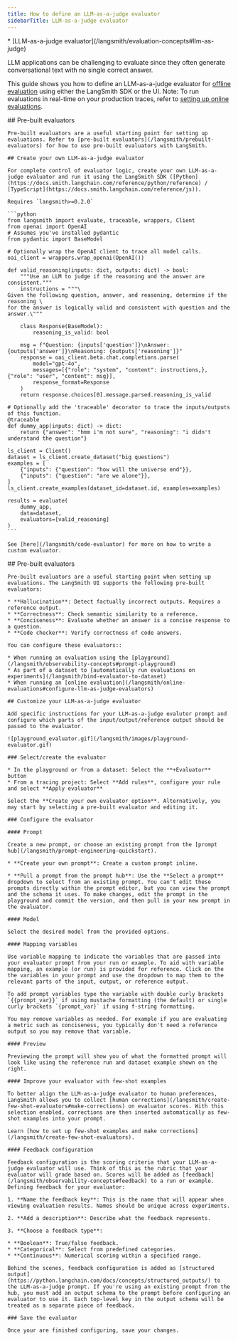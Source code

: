 ```yaml
---
title: How to define an LLM-as-a-judge evaluator
sidebarTitle: LLM-as-a-judge evaluator
---
```


<Info>
  * [LLM-as-a-judge evaluator](/langsmith/evaluation-concepts#llm-as-judge)
</Info>

LLM applications can be challenging to evaluate since they often generate conversational text with no single correct answer.

This guide shows you how to define an LLM-as-a-judge evaluator for [offline evaluation](/langsmith/evaluation-concepts#offline-evaluation) using either the LangSmith SDK or the UI. Note: To run evaluations in real-time on your production traces, refer to [setting up online evaluations](/langsmith/online-evaluations#configure-llm-as-judge-evaluators).

<Tabs>
  <Tab title="SDK">
    ## Pre-built evaluators

    Pre-built evaluators are a useful starting point for setting up evaluations. Refer to [pre-built evaluators](/langsmith/prebuilt-evaluators) for how to use pre-built evaluators with LangSmith.

    ## Create your own LLM-as-a-judge evaluator

    For complete control of evaluator logic, create your own LLM-as-a-judge evaluator and run it using the LangSmith SDK ([Python](https://docs.smith.langchain.com/reference/python/reference) / [TypeScript](https://docs.smith.langchain.com/reference/js)).

    Requires `langsmith>=0.2.0`

    ```python
    from langsmith import evaluate, traceable, wrappers, Client
    from openai import OpenAI
    # Assumes you've installed pydantic
    from pydantic import BaseModel

    # Optionally wrap the OpenAI client to trace all model calls.
    oai_client = wrappers.wrap_openai(OpenAI())

    def valid_reasoning(inputs: dict, outputs: dict) -> bool:
        """Use an LLM to judge if the reasoning and the answer are consistent."""
        instructions = """\
    Given the following question, answer, and reasoning, determine if the reasoning \
    for the answer is logically valid and consistent with question and the answer.\"""
        
        class Response(BaseModel):
            reasoning_is_valid: bool
        
        msg = f"Question: {inputs['question']}\nAnswer: {outputs['answer']}\nReasoning: {outputs['reasoning']}"
        response = oai_client.beta.chat.completions.parse(
            model="gpt-4o",
            messages=[{"role": "system", "content": instructions,}, {"role": "user", "content": msg}],
            response_format=Response
        )
        return response.choices[0].message.parsed.reasoning_is_valid

    # Optionally add the 'traceable' decorator to trace the inputs/outputs of this function.
    @traceable
    def dummy_app(inputs: dict) -> dict:
        return {"answer": "hmm i'm not sure", "reasoning": "i didn't understand the question"}

    ls_client = Client()
    dataset = ls_client.create_dataset("big questions")
    examples = [
        {"inputs": {"question": "how will the universe end"}},
        {"inputs": {"question": "are we alone"}},
    ]
    ls_client.create_examples(dataset_id=dataset.id, examples=examples)

    results = evaluate(
        dummy_app,
        data=dataset,
        evaluators=[valid_reasoning]
    )
    ```

    See [here](/langsmith/code-evaluator) for more on how to write a custom evaluator.
  </Tab>
  <Tab title="UI">
    ## Pre-built evaluators

    Pre-built evaluators are a useful starting point when setting up evaluations. The LangSmith UI supports the following pre-built evaluators:

    * **Hallucination**: Detect factually incorrect outputs. Requires a reference output.
    * **Correctness**: Check semantic similarity to a reference.
    * **Conciseness**: Evaluate whether an answer is a concise response to a question.
    * **Code checker**: Verify correctness of code answers.

    You can configure these evaluators::

    * When running an evaluation using the [playground](/langsmith/observability-concepts#prompt-playground)
    * As part of a dataset to [automatically run evaluations on experiments](/langsmith/bind-evaluator-to-dataset)
    * When running an [online evaluation](/langsmith/online-evaluations#configure-llm-as-judge-evaluators)

    ## Customize your LLM-as-a-judge evaluator

    Add specific instructions for your LLM-as-a-judge evalutor prompt and configure which parts of the input/output/reference output should be passed to the evaluator.

    ![playground_evaluator.gif](/langsmith/images/playground-evaluator.gif)

    ### Select/create the evaluator

    * In the playground or from a dataset: Select the **+Evaluator** button
    * From a tracing project: Select **Add rules**, configure your rule and select **Apply evaluator**

    Select the **Create your own evaluator option**. Alternatively, you may start by selecting a pre-built evaluator and editing it.

    ### Configure the evaluator

    #### Prompt

    Create a new prompt, or choose an existing prompt from the [prompt hub](/langsmith/prompt-engineering-quickstart).

    * **Create your own prompt**: Create a custom prompt inline.

    * **Pull a prompt from the prompt hub**: Use the **Select a prompt** dropdown to select from an existing prompt. You can't edit these prompts directly within the prompt editor, but you can view the prompt and the schema it uses. To make changes, edit the prompt in the playground and commit the version, and then pull in your new prompt in the evaluator.

    #### Model

    Select the desired model from the provided options.

    #### Mapping variables

    Use variable mapping to indicate the variables that are passed into your evaluator prompt from your run or example. To aid with variable mapping, an example (or run) is provided for reference. Click on the the variables in your prompt and use the dropdown to map them to the relevant parts of the input, output, or reference output.

    To add prompt variables type the variable with double curly brackets `{{prompt_var}}` if using mustache formatting (the default) or single curly brackets `{prompt_var}` if using f-string formatting.

    You may remove variables as needed. For example if you are evaluating a metric such as conciseness, you typically don't need a reference output so you may remove that variable.

    #### Preview

    Previewing the prompt will show you of what the formatted prompt will look like using the reference run and dataset example shown on the right.

    #### Improve your evaluator with few-shot examples

    To better align the LLM-as-a-judge evaluator to human preferences, LangSmith allows you to collect [human corrections](/langsmith/create-few-shot-evaluators#make-corrections) on evaluator scores. With this selection enabled, corrections are then inserted automatically as few-shot examples into your prompt.

    Learn [how to set up few-shot examples and make corrections](/langsmith/create-few-shot-evaluators).

    #### Feedback configuration

    Feedback configuration is the scoring criteria that your LLM-as-a-judge evaluator will use. Think of this as the rubric that your evaluator will grade based on. Scores will be added as [feedback](/langsmith/observability-concepts#feedback) to a run or example. Defining feedback for your evaluator:

    1. **Name the feedback key**: This is the name that will appear when viewing evaluation results. Names should be unique across experiments.

    2. **Add a description**: Describe what the feedback represents.

    3. **Choose a feedback type**:

    * **Boolean**: True/false feedback.
    * **Categorical**: Select from predefined categories.
    * **Continuous**: Numerical scoring within a specified range.

    Behind the scenes, feedback configuration is added as [structured output](https://python.langchain.com/docs/concepts/structured_outputs/) to the LLM-as-a-judge prompt. If you're using an existing prompt from the hub, you must add an output schema to the prompt before configuring an evaluator to use it. Each top-level key in the output schema will be treated as a separate piece of feedback.

    ### Save the evaluator

    Once your are finished configuring, save your changes.
  </Tab>
</Tabs>

